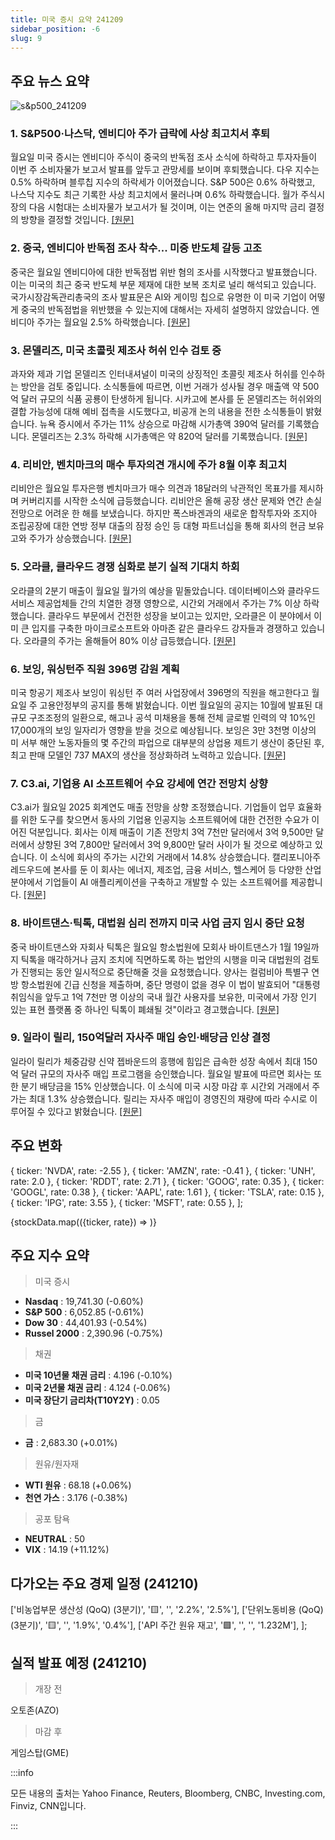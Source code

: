 ```yaml
---
title: 미국 증시 요약 241209
sidebar_position: -6
slug: 9
---
```


## 주요 뉴스 요약

![s&p500_241209](/map/241209.png)

### 1. **S&P500·나스닥, 엔비디아 주가 급락에 사상 최고치서 후퇴**

월요일 미국 증시는 엔비디아 주식이 중국의 반독점 조사 소식에 하락하고 투자자들이 이번 주 소비자물가 보고서 발표를 앞두고 관망세를 보이며 후퇴했습니다.
다우 지수는 0.5% 하락하며 블루칩 지수의 하락세가 이어졌습니다. S&P 500은 0.6% 하락했고, 나스닥 지수도 최근 기록한 사상 최고치에서 물러나며 0.6% 하락했습니다. 월가 주식시장의 다음 시험대는 소비자물가 보고서가 될 것이며, 이는 연준의 올해 마지막 금리 결정의 방향을 결정할 것입니다. [[원문]](https://finance.yahoo.com/news/live/stock-market-today-sp-500-nasdaq-pull-back-from-records-as-nvidia-tumbles-210056457.html)

### 2. **중국, 엔비디아 반독점 조사 착수... 미중 반도체 갈등 고조**

중국은 월요일 엔비디아에 대한 반독점법 위반 혐의 조사를 시작했다고 발표했습니다. 이는 미국의 최근 중국 반도체 부문 제재에 대한 보복 조치로 널리 해석되고 있습니다. 국가시장감독관리총국의 조사 발표문은 AI와 게이밍 칩으로 유명한 이 미국 기업이 어떻게 중국의 반독점법을 위반했을 수 있는지에 대해서는 자세히 설명하지 않았습니다. 엔비디아 주가는 월요일 2.5% 하락했습니다. [[원문]](https://www.reuters.com/technology/china-investigates-nvidia-over-suspected-violation-antimonopoly-law-2024-12-09/)

### 3. **몬델리즈, 미국 초콜릿 제조사 허쉬 인수 검토 중**

과자와 제과 기업 몬델리즈 인터내셔널이 미국의 상징적인 초콜릿 제조사 허쉬를 인수하는 방안을 검토 중입니다. 소식통들에 따르면, 이번 거래가 성사될 경우 매출액 약 500억 달러 규모의 식품 공룡이 탄생하게 됩니다. 시카고에 본사를 둔 몬델리즈는 허쉬와의 결합 가능성에 대해 예비 접촉을 시도했다고, 비공개 논의 내용을 전한 소식통들이 밝혔습니다. 뉴욕 증시에서 주가는 11% 상승으로 마감해 시가총액 390억 달러를 기록했습니다. 몬델리즈는 2.3% 하락해 시가총액은 약 820억 달러를 기록했습니다. [[원문]](https://www.bloomberg.com/news/articles/2024-12-09/mondelez-said-to-explore-takeover-of-us-chocolate-maker-hershey?srnd=homepage-asia)

### 4. **리비안, 벤치마크의 매수 투자의견 개시에 주가 8월 이후 최고치**

리비안은 월요일 투자은행 벤치마크가 매수 의견과 18달러의 낙관적인 목표가를 제시하며 커버리지를 시작한 소식에 급등했습니다. 리비안은 올해 공장 생산 문제와 연간 손실 전망으로 어려운 한 해를 보냈습니다. 하지만 폭스바겐과의 새로운 합작투자와 조지아 조립공장에 대한 연방 정부 대출의 잠정 승인 등 대형 파트너십을 통해 회사의 현금 보유고와 주가가 상승했습니다. [[원문]](https://finance.yahoo.com/news/rivian-stock-jumps-to-highest-since-august-as-benchmark-initiates-at-buy-214800596.html)

### 5. **오라클, 클라우드 경쟁 심화로 분기 실적 기대치 하회**

오라클의 2분기 매출이 월요일 월가의 예상을 밑돌았습니다. 데이터베이스와 클라우드 서비스 제공업체들 간의 치열한 경쟁 영향으로, 시간외 거래에서 주가는 7% 이상 하락했습니다. 클라우드 부문에서 건전한 성장을 보이고는 있지만, 오라클은 이 분야에서 이미 큰 입지를 구축한 마이크로소프트와 아마존 같은 클라우드 강자들과 경쟁하고 있습니다. 오라클의 주가는 올해들어 80% 이상 급등했습니다. [[원문]](https://www.reuters.com/technology/oracle-misses-second-quarter-revenue-estimates-2024-12-09/)

### 6. **보잉, 워싱턴주 직원 396명 감원 계획**

미국 항공기 제조사 보잉이 워싱턴 주 여러 사업장에서 396명의 직원을 해고한다고 월요일 주 고용안정부의 공지를 통해 밝혔습니다. 이번 월요일의 공지는 10월에 발표된 대규모 구조조정의 일환으로, 해고나 공석 미채용을 통해 전체 글로벌 인력의 약 10%인 17,000개의 보잉 일자리가 영향을 받을 것으로 예상됩니다. 보잉은 3만 3천명 이상의 미 서부 해안 노동자들의 몇 주간의 파업으로 대부분의 상업용 제트기 생산이 중단된 후, 최고 판매 모델인 737 MAX의 생산을 정상화하려 노력하고 있습니다. [[원문]](https://www.reuters.com/business/aerospace-defense/boeing-lay-off-nearly-400-employees-washington-state-warn-notice-shows-2024-12-09/)

### 7. **C3.ai, 기업용 AI 소프트웨어 수요 강세에 연간 전망치 상향**

C3.ai가 월요일 2025 회계연도 매출 전망을 상향 조정했습니다. 기업들이 업무 효율화를 위한 도구를 찾으면서 동사의 기업용 인공지능 소프트웨어에 대한 건전한 수요가 이어진 덕분입니다. 회사는 이제 매출이 기존 전망치 3억 7천만 달러에서 3억 9,500만 달러에서 상향된 3억 7,800만 달러에서 3억 9,800만 달러 사이가 될 것으로 예상하고 있습니다. 이 소식에 회사의 주가는 시간외 거래에서 14.8% 상승했습니다. 캘리포니아주 레드우드에 본사를 둔 이 회사는 에너지, 제조업, 금융 서비스, 헬스케어 등 다양한 산업 분야에서 기업들이 AI 애플리케이션을 구축하고 개발할 수 있는 소프트웨어를 제공합니다. [[원문]](https://www.reuters.com/technology/artificial-intelligence/c3ai-lifts-annual-forecast-strong-demand-enterprise-ai-software-2024-12-09/)

### 8. **바이트댄스·틱톡, 대법원 심리 전까지 미국 사업 금지 임시 중단 요청**

중국 바이트댄스와 자회사 틱톡은 월요일 항소법원에 모회사 바이트댄스가 1월 19일까지 틱톡을 매각하거나 금지 조치에 직면하도록 하는 법안의 시행을 미국 대법원의 검토가 진행되는 동안 일시적으로 중단해줄 것을 요청했습니다. 양사는 컬럼비아 특별구 연방 항소법원에 긴급 신청을 제출하며, 중단 명령이 없을 경우 이 법이 발효되어 "대통령 취임식을 앞두고 1억 7천만 명 이상의 국내 월간 사용자를 보유한, 미국에서 가장 인기 있는 표현 플랫폼 중 하나인 틱톡이 폐쇄될 것"이라고 경고했습니다. [[원문]](https://www.reuters.com/legal/bytedance-tiktok-seek-temporary-halt-us-crackdown-law-pending-supreme-court-2024-12-09/)

### 9. **일라이 릴리, 150억달러 자사주 매입 승인·배당금 인상 결정**

일라이 릴리가 체중감량 신약 젭바운드의 흥행에 힘입은 급속한 성장 속에서 최대 150억 달러 규모의 자사주 매입 프로그램을 승인했습니다. 월요일 발표에 따르면 회사는 또한 분기 배당금을 15% 인상했습니다. 이 소식에 미국 시장 마감 후 시간외 거래에서 주가는 최대 1.3% 상승했습니다. 릴리는 자사주 매입이 경영진의 재량에 따라 수시로 이루어질 수 있다고 밝혔습니다. [[원문]](https://finance.yahoo.com/news/lilly-approves-15-billion-share-214620215.html)

## 주요 변화

  { ticker: 'NVDA', rate: -2.55 },
  { ticker: 'AMZN', rate: -0.41 },
  { ticker: 'UNH', rate: 2.0 },
  { ticker: 'RDDT', rate: 2.71 },
  { ticker: 'GOOG', rate: 0.35 },
  { ticker: 'GOOGL', rate: 0.38 },
  { ticker: 'AAPL', rate: 1.61 },
  { ticker: 'TSLA', rate: 0.15 },
  { ticker: 'IPG', rate: 3.55 },
  { ticker: 'MSFT', rate: 0.55 },
];

{stockData.map(({ticker, rate}) => <StockCardMini key={ticker} ticker={ticker} rate={rate}></StockCardMini>)}

## 주요 지수 요약

> 미국 증시

- **Nasdaq** : 19,741.30 (-0.60%)
- **S&P 500** : 6,052.85 (-0.61%)
- **Dow 30** : 44,401.93 (-0.54%)
- **Russel 2000** : 2,390.96 (-0.75%)

> 채권

- **미국 10년물 채권 금리** : 4.196 (-0.10%)
- **미국 2년물 채권 금리** : 4.124 (-0.06%)
- **미국 장단기 금리차(T10Y2Y)** : 0.05

> 금

- **금** : 2,683.30 (+0.01%)

> 원유/원자재

- **WTI 원유** : 68.18 (+0.06%)
- **천연 가스** : 3.176 (-0.38%)

> 공포 탐욕

- **NEUTRAL** : 50
- **VIX** : 14.19 (+11.12%)

## 다가오는 주요 경제 일정 (241210)

  ['비농업부문 생산성 (QoQ) (3분기)', '🟨', '', '2.2%', '2.5%'],
  ['단위노동비용 (QoQ) (3분기)', '🟨', '', '1.9%', '0.4%'],
  ['API 주간 원유 재고', '🟩', '', '', '1.232M'],
];

<EconomicCalendar data={nextEventsData} />

## 실적 발표 예정 (241210)

> 개장 전

오토존(AZO)

> 마감 후

게임스탑(GME)

:::info

모든 내용의 출처는 Yahoo Finance, Reuters, Bloomberg, CNBC, Investing.com, Finviz, CNN입니다.

:::
